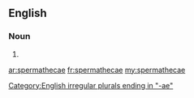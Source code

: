 ==English==

===Noun===
{{head|en}}

# {{irregular plural of|spermatheca}}

[[Category:English irregular plurals ending in "-ae"]]

[[ar:spermathecae]]
[[fr:spermathecae]]
[[my:spermathecae]]